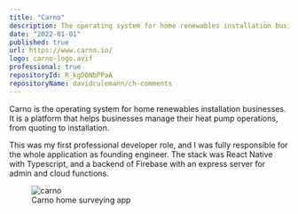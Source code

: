 ```yaml
---
title: "Carno"
description: The operating system for home renewables installation businesses
date: "2022-01-01"
published: true
url: https://www.carno.io/
logo: carno-logo.avif
professional: true
repositoryId: R_kgDONbPPaA
repositoryName: davidculemann/ch-comments
---
```


Carno is the operating system for home renewables installation businesses. It is a platform that helps businesses manage their heat pump operations, from quoting to installation.

This was my first professional developer role, and I was fully responsible for the whole application as founding engineer. The stack was React Native with Typescript, and a backend of Firebase with an express server for admin and cloud functions.

<figure>
    <img src="/images/carno.jpg" alt="carno" />
    <figcaption>Carno home surveying app</figcaption>
</figure>

